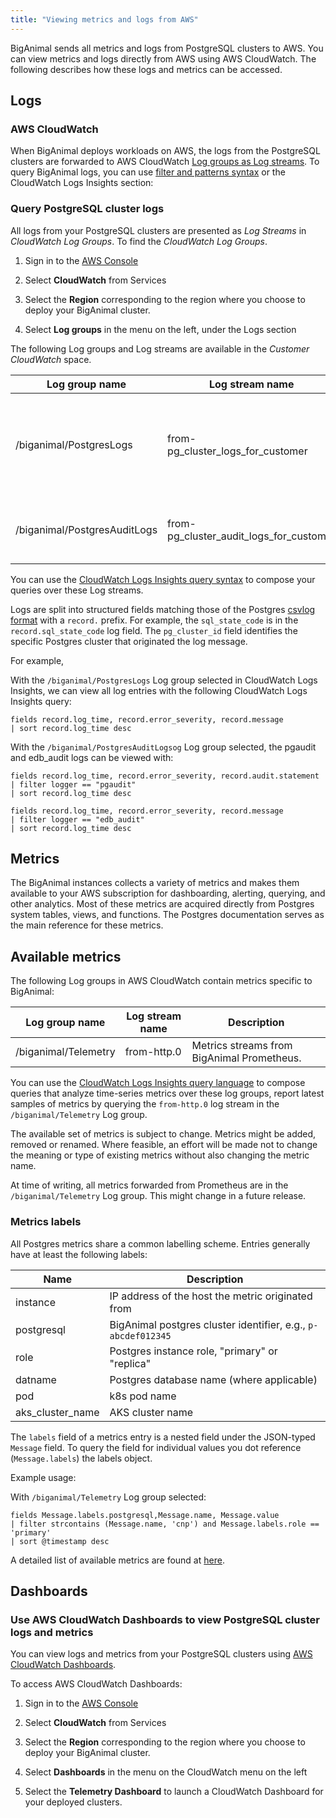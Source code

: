 ```yaml
---
title: "Viewing metrics and logs from AWS"
---
```


BigAnimal sends all metrics and logs from PostgreSQL clusters to AWS. You can view metrics and logs directly from AWS using AWS CloudWatch. The following describes how these logs and metrics can be accessed.

## Logs

### AWS CloudWatch

When BigAnimal deploys workloads on AWS, the logs from the PostgreSQL clusters are forwarded to AWS CloudWatch [Log groups as Log streams](https://docs.aws.amazon.com/AmazonCloudWatch/latest/logs/Working-with-log-groups-and-streams.html#ViewingLogData).
To query BigAnimal logs, you can use [filter and patterns syntax](https://docs.aws.amazon.com/AmazonCloudWatch/latest/logs/FilterAndPatternSyntax.html) or the CloudWatch Logs Insights section:

### Query PostgreSQL cluster logs

All logs from your PostgreSQL clusters are presented as *Log Streams* in *CloudWatch Log Groups*. To find the *CloudWatch Log Groups*.

1.  Sign in to the [AWS Console](https://aws.amazon.com/console/)

2.  Select **CloudWatch** from Services

3.  Select the **Region** corresponding to the region where you choose to deploy your BigAnimal cluster.

4.  Select **Log groups** in the menu on the left, under the Logs section

The following Log groups and Log streams are available in the *Customer CloudWatch* space.

| Log group name              | Log stream name                         | Description                                                         | Logger                          |
| ----------------------------| ----------------------------------------|---------------------------------------------------------------------| ------------------------------- |
| /biganimal/PostgresLogs     | from-pg_cluster_logs_for_customer       | Logs of the Customer clusters databases (all postgres related logs) | `logger = postgres`             |
| /biganimal/PostgresAuditLogs| from-pg_cluster_audit_logs_for_customer | Audit Logs of the Customer clusters databases                       | `logger = pgaudit or edb_audit` |

You can use the [CloudWatch Logs Insights query syntax](https://docs.aws.amazon.com/AmazonCloudWatch/latest/logs/CWL_QuerySyntax.html) to compose your queries over these Log streams.

Logs are split into structured fields matching those of the Postgres
[csvlog format](https://www.postgresql.org/docs/current/runtime-config-logging.html#RUNTIME-CONFIG-LOGGING-CSVLOG)
with a `record.` prefix. For example, the `sql_state_code` is in the `record.sql_state_code` log field. The `pg_cluster_id` field identifies the specific Postgres cluster that originated the log message.

For example,

With the `/biganimal/PostgresLogs` Log group selected in CloudWatch Logs Insights, we can view all log entries with the following CloudWatch Logs Insights query:
```
fields record.log_time, record.error_severity, record.message
| sort record.log_time desc
```

With the `/biganimal/PostgresAuditLogsog` Log group selected, the pgaudit and edb_audit logs can be viewed with:
```
fields record.log_time, record.error_severity, record.audit.statement
| filter logger == "pgaudit"
| sort record.log_time desc

fields record.log_time, record.error_severity, record.message
| filter logger == "edb_audit"
| sort record.log_time desc
```

## Metrics

The BigAnimal instances collects a variety of metrics and makes them available
to your AWS subscription for dashboarding, alerting, querying, and
other analytics. Most of these metrics are acquired
directly from Postgres system tables, views, and functions. The Postgres
documentation serves as the main reference for these metrics.

## Available metrics

The following Log groups in AWS CloudWatch contain metrics specific to BigAnimal:

| Log group name               | Log stream name  | Description                                                                                                     |
| ---------------------------- | ---------------- | --------------------------------------------------------------------------------------------------------------- |
| /biganimal/Telemetry         | from-http.0      | Metrics streams from BigAnimal Prometheus.                                                                      |

You can use the [CloudWatch Logs Insights query language](https://docs.aws.amazon.com/AmazonCloudWatch/latest/logs/CWL_QuerySyntax.html) to compose
queries that analyze time-series metrics over these log groups, report latest samples of metrics by querying the `from-http.0` log stream
in the `/biganimal/Telemetry` Log group.

The available set of metrics is subject to change. Metrics might be added,
removed or renamed. Where feasible, an effort will be made not to change the
meaning or type of existing metrics without also changing the metric name.

At time of writing, all metrics forwarded from Prometheus are in the
`/biganimal/Telemetry` Log group. This might change in a future release.

### Metrics labels

All Postgres metrics share a common labelling scheme. Entries generally
have at least the following labels:

| Name                         | Description                                                   |
| ---------------------------- | ------------------------------------------------------------- |
| instance                     | IP address of the host the metric originated from             |
| postgresql                   | BigAnimal postgres cluster identifier, e.g., `p-abcdef012345` |
| role                         | Postgres instance role, "primary" or "replica"                |
| datname                      | Postgres database name (where applicable)                     |
| pod                          | k8s pod name                                                  |
| aks_cluster_name             | AKS cluster name                                              |

The `labels` field of a metrics entry is a nested field under the JSON-typed `Message` field.
To query the field for individual values you dot reference (`Message.labels`) the labels object.

Example usage:

With `/biganimal/Telemetry` Log group selected:
```
fields Message.labels.postgresql,Message.name, Message.value
| filter strcontains (Message.name, 'cnp') and Message.labels.role == 'primary'
| sort @timestamp desc
```

A detailed list of available metrics are found at [here](../metrics).


## Dashboards

### Use AWS CloudWatch Dashboards to view PostgreSQL cluster logs and metrics

You can view logs and metrics from your PostgreSQL clusters using [AWS CloudWatch Dashboards](https://docs.aws.amazon.com/AmazonCloudWatch/latest/monitoring/CloudWatch_Dashboards.html).

To access AWS CloudWatch Dashboards:

1.  Sign in to the [AWS Console](https://aws.amazon.com/console/)

2.  Select **CloudWatch** from Services

3.  Select the **Region** corresponding to the region where you choose to deploy your BigAnimal cluster.

4.  Select **Dashboards**  in the menu on the CloudWatch menu on the left

5.  Select the **Telemetry Dashboard** to launch a CloudWatch Dashboard for your deployed clusters.
